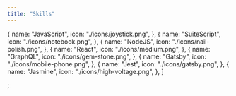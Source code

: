 ```yaml
---
title: "Skills"
---
```


  {
    name: "JavaScript",
    icon: "./icons/joystick.png",
  },
  {
    name: "SuiteScript",
    icon: "./icons/notebook.png",
  },
  {
    name: "NodeJS",
    icon: "./icons/nail-polish.png",
  },
  {
    name: "React",
    icon: "./icons/medium.png",
  },
  {
    name: "GraphQL",
    icon: "./icons/gem-stone.png",
  },
  {
    name: "Gatsby",
    icon: "./icons/mobile-phone.png",
  },
  {
    name: "Jest",
    icon: "./icons/gatsby.png",
  },
  {
    name: "Jasmine",
    icon: "./icons/high-voltage.png",
  },
]

;
